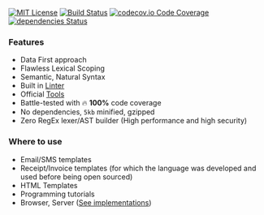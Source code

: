 
<div
    style={{
    textAlign: 'center',
    marginTop: '30px',
    }}
>

[![MIT License](https://img.shields.io/github/license/rockplate/rockplate)](https://github.com/rockplate/rockplate/blob/master/LICENSE)
[![Build Status](https://travis-ci.com/rockplate/rockplate.png?branch=master)](https://travis-ci.com/rockplate/rockplate)
[![codecov.io Code Coverage](https://img.shields.io/codecov/c/github/rockplate/rockplate.svg?maxAge=2592000)](https://codecov.io/github/rockplate/rockplate?branch=master)
[![dependencies Status](https://david-dm.org/rockplate/rockplate/status.svg)](https://david-dm.org/rockplate/rockplate)

</div>

<div
  style={{
    marginTop: '30px',
  }}
>
<Grid container spacing={1}>
  <Grid item xs={12} sm={12} md={6}>
<div>

### Features

- Data First approach
- Flawless Lexical Scoping
- Semantic, Natural Syntax
- Built in [Linter](/linter)
- Official [Tools](/tools)
- Battle-tested with 🔥 **100%** code coverage
- No dependencies, `5kb` minified, gzipped
- Zero RegEx lexer/AST builder (High performance and high security)

</div>

  </Grid>
  <Grid item xs={12} sm={12} md={6}>
<div>

### Where to use

- Email/SMS templates
- Receipt/Invoice templates (for which the language was developed and used before being open sourced)
- HTML Templates
- Programming tutorials
- Browser, Server ([See implementations](/getting-started#implementations))

</div>
  </Grid>

</Grid>
</div>
